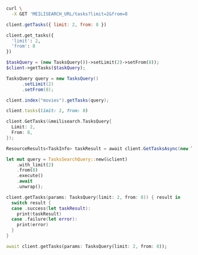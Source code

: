 <CodeGroup>

```bash cURL
curl \
  -X GET 'MEILISEARCH_URL/tasks?limit=2&from=8
```


```javascript JS
client.getTasks({ limit: 2, from: 8 })
```


```python Python
client.get_tasks({
  'limit': 2,
  'from': 8
})
```


```php PHP
$taskQuery = (new TasksQuery())->setLimit(2)->setFrom(8));
$client->getTasks($taskQuery);
```


```java Java
TasksQuery query = new TasksQuery()
      .setLimit(2)
      .setFrom(8);

client.index("movies").getTasks(query);
```


```ruby Ruby
client.tasks(limit: 2, from: 8)
```


```go Go
client.GetTasks(&meilisearch.TasksQuery{
  Limit: 2,
  From: 8,
});
```


```csharp C#
ResourceResults<TaskInfo> taskResult = await client.GetTasksAsync(new TasksQuery { Limit = 2, From = 8 });
```


```rust Rust
let mut query = TasksSearchQuery::new(&client)
    .with_limit(2)
    .from(8)
    .execute()
    .await
    .unwrap();
```


```swift Swift
client.getTasks(params: TasksQuery(limit: 2, from: 8)) { result in
  switch result {
  case .success(let taskResult):
    print(taskResult)
  case .failure(let error):
    print(error)
  }
}
```


```dart Dart
await client.getTasks(params: TasksQuery(limit: 2, from: 8));
```

</CodeGroup>